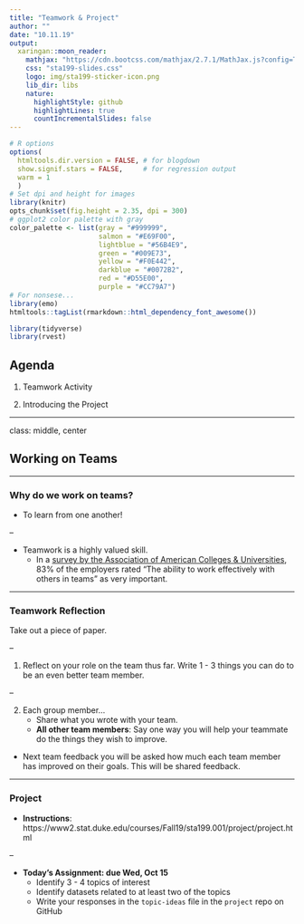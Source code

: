 ```yaml
---
title: "Teamwork & Project"
author: ""
date: "10.11.19"
output:
  xaringan::moon_reader:
    mathjax: "https://cdn.bootcss.com/mathjax/2.7.1/MathJax.js?config=TeX-MML-AM_HTMLorMML"
    css: "sta199-slides.css"
    logo: img/sta199-sticker-icon.png
    lib_dir: libs
    nature:
      highlightStyle: github
      highlightLines: true
      countIncrementalSlides: false
---
```


```r
# R options
options(
  htmltools.dir.version = FALSE, # for blogdown
  show.signif.stars = FALSE,     # for regression output
  warm = 1
  )
# Set dpi and height for images
library(knitr)
opts_chunk$set(fig.height = 2.35, dpi = 300) 
# ggplot2 color palette with gray
color_palette <- list(gray = "#999999", 
                      salmon = "#E69F00", 
                      lightblue = "#56B4E9", 
                      green = "#009E73", 
                      yellow = "#F0E442", 
                      darkblue = "#0072B2", 
                      red = "#D55E00", 
                      purple = "#CC79A7")
# For nonsese...
library(emo)
htmltools::tagList(rmarkdown::html_dependency_font_awesome())
```

```r
library(tidyverse)
library(rvest)
```

## Agenda

1. Teamwork Activity

2. Introducing the Project

---

class: middle, center

## Working on Teams

---

### Why do we work on teams? 

- To learn from one another!

--

- Teamwork is a highly valued skill. 
    - In a [survey by the Association of American Colleges & Universities](https://www.aacu.org/leap/public-opinion-research/2015-survey-falling-short), 83% of the employers rated "The ability to work effectively with others in teams" as very important. 


---

### Teamwork Reflection 

Take out a piece of paper. 

--

1. Reflect on your role on the team thus far. Write 1 - 3 things you can do to be an even better team member. 

--

2. Each group member...
    - Share what you wrote with your team. 
    - **All other team members**: Say one way you will help your teammate do the things they wish to improve. 

- Next team feedback you will be asked how much each team member has improved on their goals. This will be shared feedback. 


---

### Project

- **Instructions**: https://www2.stat.duke.edu/courses/Fall19/sta199.001/project/project.html

--

- **Today's Assignment: due Wed, Oct 15**
    - Identify 3 - 4 topics of interest
    - Identify datasets related to at least two of the topics
    - Write your responses in the `topic-ideas` file in the `project` repo on GitHub
    

    




